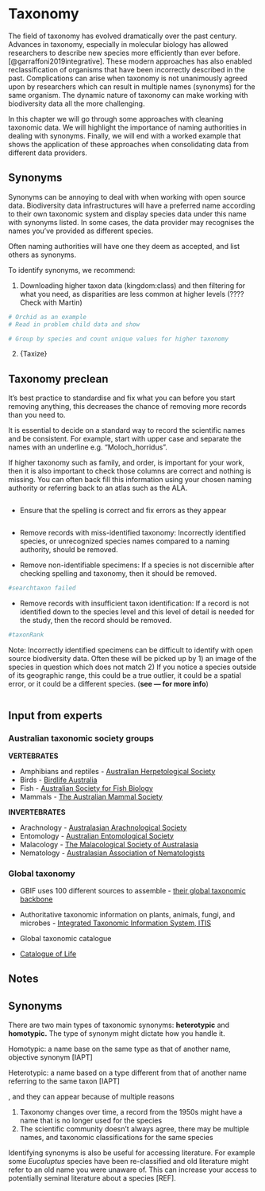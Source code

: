 # Taxonomy {#sec-standardise-taxonomy}

The field of taxonomy has evolved dramatically over the past century. Advances in taxonomy, especially in molecular biology has allowed researchers to describe new species more efficiently than ever before.  [@garraffoni2019integrative]. These modern approaches has also enabled reclassification of organisms that have been incorrectly described in the past. Complications can arise when taxonomy is not unanimously agreed upon by researchers which can result in multiple names (synonyms) for the same organism. The dynamic nature of taxonomy can make working with biodiversity data all the more challenging. 

In this chapter we will go through some approaches with cleaning taxonomic data. We will highlight the importance of naming authorities in dealing with synonyms. Finally, we will end with a worked example that shows the application of these approaches when consolidating data from different data providers.

<!-- Outline of section:  -->
<!-- - What is taxonomy - classification and naming system -->
<!-- - What is the problem with it -> it varies, data infrastructures have different systems -->
<!-- - Challenge with biodiveristy data -->
<!-- - What is the solution ->  -->
<!--   choose a naming authority -->
<!--   query with your ideal species list, some systems fuzzy match and will have synonyms -->
<!--     getting all the name columns including your own preferred naming authority to check if you back correct -->
<!--     taxonomic input from experts -->
<!--     synonyms standardisation -->
<!--     never will be perfect, so long as your process and decisions are consistent and documented and transparent -->


## Synonyms

Synonyms can be annoying to deal with when working with open source data. Biodiversity data infrastructures will have a preferred name according to their own taxonomic system and display species data under this name with synonyms listed. In some cases, the data provider may recognises the names you've provided as different species.

Often naming authorities will have one they deem as accepted, and list others as synonyms. 

To identify synonyms, we recommend:

1.  Downloading higher taxon data (kingdom:class) and then filtering for what you need, as disparities are less common at higher levels (???? Check with Martin)

```r
# Orchid as an example 
# Read in problem child data and show

# Group by species and count unique values for higher taxonomy
```

2. {Taxize}

## Taxonomy preclean 

It's best practice to standardise and fix what you can before you start removing anything, this decreases the chance of removing more records than you need to.

It is essential to decide on a standard way to record the scientific names and be consistent. For example, start with upper case and separate the names with an underline e.g. "Moloch_horridus".


<!-- I dont know where this should go -->
If higher taxonomy such as family, and order, is important for your work,  then it is also important to check those columns are correct and nothing is missing. You can often back fill this information using your chosen naming authority or referring back to an atlas such as the ALA. 

```r

```



- Ensure that the spelling is correct and fix errors as they appear

```r

```


-   Remove records with miss-identified taxonomy: Incorrectly identified species, or unrecognized species names compared to a naming authority, should be removed.


-   Remove non-identifiable specimens: If a species is not discernible after checking spelling and taxonomy, then it should be removed.



```r
#searchtaxon failed
```

-   Remove records with insufficient taxon identification: If a record is not identified down to the species level and this level of detail is needed for the study, then the record should be removed.

```r
#taxonRank
```


Note: Incorrectly identified specimens can be difficult to identify with open source biodiversity data. Often these will be picked up by 1) an image of the species in question which does not match 2) If you notice a species outside of its geographic range, this could be a true outlier, it could be a spatial error, or it could be a different species. (**see --- for more info**)

```r

```

## Input from experts

### Australian taxonomic society groups

**VERTEBRATES**

-   Amphibians and reptiles - [Australian Herpetological Society](https://ahs.org.au/)\
-   Birds - [Birdlife Australia](https://www.birdlife.org.au/)\
-   Fish - [Australian Society for Fish Biology](https://www.asfb.org.au/)\
-   Mammals - [The Australian Mammal Society](https://australianmammals.org.au/)

**INVERTEBRATES**

-   Arachnology - [Australasian Arachnological Society](www.australasianarachnologicalsociety.org)\
-   Entomology - [Australian Entomological Society](https://www.austentsoc.org.au/)\
-   Malacology - [The Malacological Society of Australasia](https://www.malsocaus.org/)\
-   Nematology - [Australasian Association of Nematologists](https://www.nematologists.org.au/)

### Global taxonomy

-   GBIF uses 100 different sources to assemble - [their global taxonomic backbone](https://www.gbif.org/dataset/d7dddbf4-2cf0-4f39-9b2a-bb099caae36c)

-   Authoritative taxonomic information on plants, animals, fungi, and microbes - [Integrated Taxonomic Information System, ITIS](https://www.itis.gov/)

-   Global taxonomic catalogue 

- [Catalogue of Life](https://www.catalogueoflife.org/)


## Notes

## Synonyms

There are two main types of taxonomic synonyms: **heterotypic** and **homotypic.** The type of synonym might dictate how you handle it.

Homotypic: a name base on the same type as that of another name, objective synonym \[IAPT\]

Heterotypic: a name based on a type different from that of another name referring to the same taxon \[IAPT\]

, and they can appear because of multiple reasons

1.  Taxonomy changes over time, a record from the 1950s might have a name that is no longer used for the species
2.  The scientific community doesn't always agree, there may be multiple names, and taxonomic classifications for the same species


Identifying synonyms is also be useful for accessing literature. For example some *Eucaluptus* species have been re-classified and old literature might refer to an old name you were unaware of. This can increase your access to potentially seminal literature about a species \[REF\].

## 